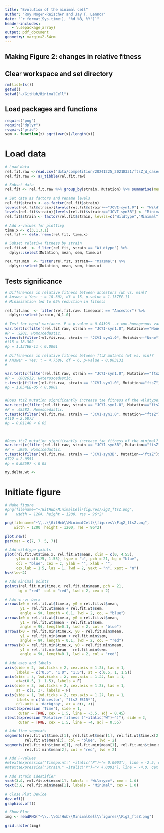 ```yaml
---
title: "Evolution of the minimal cell"
author: "Roy Moger-Reischer and Jay T. Lennon"
date: "`r format(Sys.time(), '%d %B, %Y')`"
header-includes:
   - \usepackage{array}
output: pdf_document
geometry: margin=2.54cm
---
```


## Making Figure 2: changes in relative fitness

## Clear workspace and set directory
```r
rm(list=ls())
getwd()
setwd("~/GitHub/MinimalCell")
```

## Load packages and functions
```r
require("png")
require("dplyr")
require("grid")
sem <- function(x) sqrt(var(x)/length(x))
```

# Load data
```r
# Load data
rel.fit.raw <-read.csv("data/competition/20201225_20210331/ftsZ_W_cases.csv")
rel.fit.raw <- as_tibble(rel.fit.raw)

# Subset data
rel.fit <- rel.fit.raw %>% group_by(strain, Mutation) %>% summarise(mean = mean(W_1.0), sem = sem(W_1.0))

# Set data as factors and rename levels
rel.fit$strain <- as.factor(rel.fit$strain)
levels(rel.fit$strain)[levels(rel.fit$strain)=="JCVI-syn1.0"] <- "Wildtype"
levels(rel.fit$strain)[levels(rel.fit$strain)=="JCVI-syn3B"] <- "Minimal"
rel.fit$strain <- factor(rel.fit$strain, levels=c("Wildtype","Minimal"))

# Add x-values for plotting
time.x <- c(3,1,3,1)
rel.fit <- data.frame(rel.fit, time.x)

# Subset relative fitness by strain
rel.fit.wt  <- filter(rel.fit, strain == "Wildtype") %>%
  dplyr::select(Mutation, mean, sem, time.x)

rel.fit.min  <- filter(rel.fit, strain== "Minimal") %>%
  dplyr::select(Mutation, mean, sem, time.x)
```

## Tests significance

```r
# Differences in relative fitness between ancestors (wt vs. min)?
# Answer = Yes: t = 18.302, df = 15, p-value = 1.137EE-11
# Minimization led to 65% reduction in fitness

rel.fit.anc  <- filter(rel.fit.raw, timepoint == "Ancestor") %>%
  dplyr::select(strain, W_1.0)

# Test for equal variance: P = p-value = 0.04398 --> non-homogenous variance
var.test(c(filter(rel.fit.raw, strain == "JCVI-syn1.0", Mutation=="None")$W_1.0),c(filter(rel.fit.raw, strain == "JCVI-syn3B",Mutation=="None")$W_1.0))
#P = .9201. Homoscedastic.
t.test(c(filter(rel.fit.raw, strain == "JCVI-syn1.0", Mutation=="None")$W_1.0),c(filter(rel.fit.raw, strain == "JCVI-syn3B",Mutation=="None")$W_1.0),paired=F,alternative = "two.sided",mu=0,var.equal=T)
#t15 = 18.302
#p = 1.137EE-11 < 0.0001

# Differences in relative fitness between ftsZ mutants (wt vs. min)?
# Answer = Yes: t = 4.7586, df = 6, p-value = 0.003131
# 

var.test(c(filter(rel.fit.raw, strain == "JCVI-syn1.0", Mutation=="ftsZ")$W_1.0),c(filter(rel.fit.raw, strain == "JCVI-syn3B",Mutation=="ftsZ")$W_1.0))
#P = .0002632. Heteroscedastic.
t.test(c(filter(rel.fit.raw, strain == "JCVI-syn1.0", Mutation=="ftsZ")$W_1.0),c(filter(rel.fit.raw, strain == "JCVI-syn3B",Mutation=="ftsZ")$W_1.0),paired=F,alternative = "two.sided",mu=0,var.equal=F)
#p = 1.654EE-05 < 0.0001


#Does ftsZ mutation significantly increase the fitness of the wildtype? Yes.
var.test(c(filter(rel.fit.raw, strain == "JCVI-syn1.0", Mutation=="ftsZ")$W_1.0),c(filter(rel.fit.raw, strain == "JCVI-syn1.0",Mutation=="None")$W_1.0))
#P = .05582. Homoscedastic.
t.test(c(filter(rel.fit.raw, strain == "JCVI-syn1.0", Mutation=="ftsZ")$W_1.0),c(filter(rel.fit.raw, strain == "JCVI-syn1.0",Mutation=="None")$W_1.0),paired=F,alternative = "greater",mu=0,var.equal=T)
#t10 = 2.6873
#p = 0.01140 < 0.05



#Does ftsZ mutation significantly increase the fitness of the minimal? Yes.
var.test(c(filter(rel.fit.raw, strain == "JCVI-syn3B", Mutation=="ftsZ")$W_1.0),c(filter(rel.fit.raw, strain == "JCVI-syn3B",Mutation=="None")$W_1.0))
#P = .3996. Homoscedastic.
t.test(c(filter(rel.fit.raw, strain == "JCVI-syn3B", Mutation=="ftsZ")$W_1.0),c(filter(rel.fit.raw, strain == "JCVI-syn3B",Mutation=="None")$W_1.0),paired=F,alternative = "greater",mu=0,var.equal=T)
#T22 = 2.0551
#p = 0.02597 < 0.05

my.delta.wt <- 

```

# Initiate figure
```r
# Make figure
#png(filename="~/GitHub/MinimalCell/figures/Fig2_ftsZ.png",
#    width = 1200, height = 1200, res = 96*2) 

png(filename="~\\..\\GitHub\\MinimalCell\\figures\\Fig2_ftsZ.png",
    width = 1200, height = 1200, res = 96*2) 

plot.new()
par(mar = c(7, 7, 5, 7))

# Add wildtype points
plot(rel.fit.wt$time.x, rel.fit.wt$mean, xlim = c(0, 4.55), 
     ylim = c(0.25, 1.55), type = "p", pch = 21, bg = "blue", 
     col = "blue", cex = 2, ylab = "", xlab = "", 
     cex.lab = 1.5, las = 1, lwd = 2, yaxt = "n", xaxt = "n")
box(lwd=2)

# Add minimal points
points(rel.fit.min$time.x, rel.fit.min$mean, pch = 21, 
      bg = "red", col = "red", lwd = 2, cex = 2)

# Add error bars
arrows(x0 = rel.fit.wt$time.x, y0 = rel.fit.wt$mean, 
       y1 = rel.fit.wt$mean + rel.fit.wt$sem, 
       angle = 90, length = 0.1, lwd = 2, col = "blue")
arrows(x0 = rel.fit.wt$time.x, y0 = rel.fit.wt$mean, 
       y1 = rel.fit.wt$mean - rel.fit.wt$sem, 
       angle = 90, length=0.1, lwd = 2, col = "blue")
arrows(x0 = rel.fit.min$time.x, y0 = rel.fit.min$mean, 
       y1 = rel.fit.min$mean + rel.fit.min$sem, 
       angle = 90, length = 0.1, lwd = 2, col = "red")
arrows(x0 = rel.fit.min$time.x, y0 = rel.fit.min$mean, 
       y1 = rel.fit.min$mean - rel.fit.min$sem, 
       angle = 90, length=0.1, lwd = 2, col = "red")

# Add axes and labels
axis(side = 2, lwd.ticks = 2, cex.axis = 1.25, las = 1,
     labels = c("0.5", "1.0", "1.5"), at = c(0.5, 1, 1.5))
axis(side = 4, lwd.ticks = 2, cex.axis = 1.25, las = 1,
     at=c(0.5, 1, 1.5), labels = F)
axis(side = 3, lwd.ticks = 2, cex.axis = 1.25, las = 1,
     at = c(1, 3), labels = F)
axis(side = 1, lwd.ticks = 2, cex.axis = 1.25, las = 1,
     labels = c("Ancestor", "ftsZ E315*"), 
     col.axis = "darkgray", at = c(1, 3))
mtext(expression('Time'), side = 1,
      outer = TRUE, cex = 1.5, line = -3.5, adj = 0.45)
mtext(expression("Relative fitness ("~italic("W")~")"), side = 2, 
      outer = TRUE, cex = 1.5, line = -4, adj = 0.55)

# Add line segments
segments(rel.fit.wt$time.x[1], rel.fit.wt$mean[1], rel.fit.wt$time.x[2], 
         rel.fit.wt$mean[2], col = "blue", lwd = 2)
segments(rel.fit.min$time.x[1], rel.fit.min$mean[1], rel.fit.min$time.x[2], 
         rel.fit.min$mean[2], col = "red", lwd = 2)

# Add P-values
#mtext(expression("Timepoint:" ~italic("P")~"= 0.0003"), line = -2.5, cex = 0.80, at = 0.9)
#mtext(expression("Strain:" ~italic("P")~"< 0.0001"), line = -4.0, cex = 0.80, at = 0.75)

# Add strain identifier
text(3.8, rel.fit.wt$mean[1], labels = "Wildtype", cex = 1.0)
text(3.8, rel.fit.min$mean[1], labels = "Minimal", cex = 1.0)

# Close Plot Device
dev.off()
graphics.off()

# Show Plot
img <- readPNG("~\\..\\GitHub\\MinimalCell\\figures\\Fig2_ftsZ.png")

grid.raster(img)
```